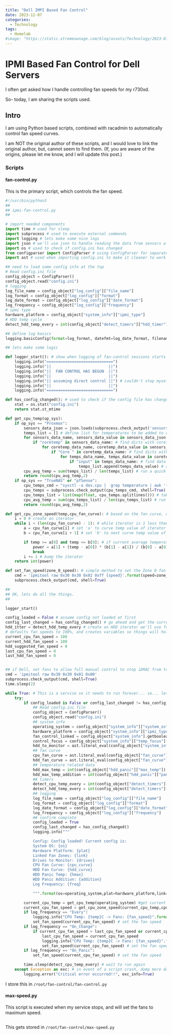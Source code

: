```yaml
---
title: "Dell IMPI Based Fan Control"
date: 2023-12-07
categories:
  - Technology
tags:
  - Homelab
#image: "https://static.xtremeownage.com/blog/assets/Technology/2023-01/assets/r720%20on%20wall.webP"
---
```


# IPMI Based Fan Control for Dell Servers

I often get asked how I handle controlling fan speeds for my r730xd. 

So- today, I am sharing the scripts used.

<!-- more -->

## Intro

I am using Python based scripts, combined with racadmin to automatically control fan speed curves.

I am NOT the original author of these scripts, and I would love to link the original author, but, cannot seem to find them. (If, you are aware of the origins, please let me know, and I will update this post.)


### Scripts

#### fan-control.py

This is the primary script, which controls the fan speed.


``` python title="fan-control.py
#!/usr/bin/python3
##
## ipmi-fan-control.py
##

# import needed components
import time # used for sleep
import subprocess # used to execute external commands
import logging # lets make some nice logs
import json # we'll use json to handle reading the data from sensors a bit more cleanly/easily in Proxmox
import os # used to check if config.ini has changed
from configparser import ConfigParser # using ConfigParser for separate config file
import ast # used when importing config.ini to make it cleaner to work with

## need to load some config info at the top
# Read config.ini file
config_object = ConfigParser()
config_object.read("config.ini")
# logging
log_file_name = config_object["log_config"]["file_name"]
log_format = config_object["log_config"]["format"]
log_date_format = config_object["log_config"]["date_format"]
log_frequency = config_object["log_config"]["frequency"]
# ipmi type
hardware_platform = config_object["system_info"]["ipmi_type"]
# HDD temp cycle
detect_hdd_temp_every = int(config_object["detect_timers"]["hdd_timer"])

## define log basics
logging.basicConfig(format=log_format, datefmt=log_date_format, filename=log_file_name, level=logging.DEBUG)

## lets make some logic

def logger_start(): # show when logging of fan-control sessions starts
    logging.info("=============================")
    logging.info("||                         ||")
    logging.info("||  FAN CONTROL HAS BEGUN  ||")
    logging.info("||                         ||")
    logging.info("|| assuming direct control ||") # couldn't stop myself from a Mass Effect 2 joke for some reason
    logging.info("||                         ||")
    logging.info("=============================")

def has_config_changed(): # used to check if the config file has changed so values can be updated
    stat = os.stat("config.ini")
    return stat.st_mtime

def get_cpu_temp(op_sys):
    if op_sys == "Proxmox":
        sensors_data_json = json.loads(subprocess.check_output('sensors -j', shell=True)) # gets json formatted temperatures from sensors command, loads them into a variable as a dictionary
        temps_list = [] # define list for temperatures to be added to with following iterations
        for sensors_data_name, sensors_data_value in sensors_data_json.items(): # iterate thru every data set dict in json output
            if "coretemp" in sensors_data_name: # find dicts with coretemp data
                for coretemp_data_name, coretemp_data_value in sensors_data_value.items(): # iterate thru core temp data sets
                    if "Core " in coretemp_data_name: # find dicts with actual core data
                        for temps_data_name, temps_data_value in coretemp_data_value.items(): #iterate thru core data set
                            if "input" in temps_data_name: # find data with actual temperature value
                                temps_list.append(temps_data_value) # add that data to the full list
        cpu_avg_temp = sum(temps_list) / len(temps_list) # run a quick average of the data
        return round(cpu_avg_temp,2)
    if op_sys == "TrueNAS" or "pfSense":
        cpu_temps_cmd = "sysctl -a dev.cpu |  grep temperature | awk '{print $2}' | sed 's/.$//'" # define command to find the CPU temps by core
        cpu_temps = subprocess.check_output(cpu_temps_cmd, shell=True) # get the CPU temps into variable cpu_temps
        cpu_temps_list = list(map(float, cpu_temps.splitlines())) # take cpu_temps and create list for iterating on
        cpu_avg_temp = sum(cpu_temps_list) / len(cpu_temps_list) # run a quick average of the data
        return round(cpu_avg_temp,2)

def get_cpu_zone_speed(temp,cpu_fan_curve): # based on the fan curve, decide what the appropriate fan power level (fan speed) should be, return it as an integer.
    i = 0 # create an iterator
    while i < (len(cpu_fan_curve) - 1): # while iterator is 1 less than total length of fan curve...
        a = cpu_fan_curve[i] # set 'a' to curve temp value of iterator
        b = cpu_fan_curve[i + 1] # set 'b' to next curve temp value of iterator

        if temp >= a[0] and temp <= b[0]: # if current average temperature is greater or equal to 'a' and less or equal to 'b' ...
            power = a[1] + (temp - a[0]) * (b[1] - a[1]) / (b[0] - a[0]) # do some math to figure out what to set fan power to
            break
        i += 1 # bump the iterator
    return int(power)

def set_fan_speed(zone_0_speed): # simple method to set the Zone 0 fan speed
    cmd = 'ipmitool raw 0x30 0x30 0x02 0xff {speed}'.format(speed=zone_0_speed)
    subprocess.check_output(cmd, shell=True)

##
## OK, lets do all the things.
##

logger_start()

config_loaded = False # assume config not loaded at first
config_last_changed = has_config_changed() # go ahead and get the current change time
hdd_itter = detect_hdd_temp_every # create an HDD iterator we'll use for a timer
# defaults fan speeds to 100%, and creates variables so things will hold during loop skips
current_cpu_fan_speed = 100
current_hdd_fan_speed = 100
hdd_suggested_fan_speed = 0
last_cpu_fan_speed = 0
last_hdd_fan_speed = 0


## if Dell, set fans to allow full manual control to stop iDRAC from trying to manage it
cmd = 'ipmitool raw 0x30 0x30 0x01 0x00'
subprocess.check_output(cmd, shell=True)
time.sleep(2)

while True: # This is a service so it needs to run forever... so... lets make an infinite loop!
    try:
        if config_loaded is False or config_last_changed != has_config_changed(): # on every loop, check to see if the config file has changed, if so reload it
            ## Read config.ini file
            config_object = ConfigParser()
            config_object.read("config.ini")
            ## system info
            operating_system = config_object["system_info"]["system_os"]
            hardware_platform = config_object["system_info"]["ipmi_type"]
            fan_control_linked = config_object["system_info"].getboolean("single_zone")
            control_focus = config_object["system_info"]["temp_focus"]
            hdd_to_monitor = ast.literal_eval(config_object["system_info"]["disks"])
            ## fan curve
            cpu_fan_curve = ast.literal_eval(config_object["fan_curve"]["cpu"])
            hdd_fan_curve = ast.literal_eval(config_object["fan_curve"]["hdd"])
            ## temperature related data
            hdd_max_temp = int(config_object["hdd_panic"]["max_temp"])
            hdd_max_temp_addition = int(config_object["hdd_panic"]["panic_addition"])
            ## timers
            detect_cpu_temp_every = int(config_object["detect_timers"]["cpu_timer"])
            detect_hdd_temp_every = int(config_object["detect_timers"]["hdd_timer"])
            ## logging
            log_file_name = config_object["log_config"]["file_name"]
            log_format = config_object["log_config"]["format"]
            log_date_format = config_object["log_config"]["date_format"]
            log_frequency = config_object["log_config"]["frequency"]
            ## confirm complete
            config_loaded = True
            config_last_changed = has_config_changed()
            logging.info("""

            Config: Config loaded! Current config is:
            System OS: {os}
            Hardware Platform: {plat}
            Linked Fan Zones: {link}
            Drives to Monitor: {drives}
            CPU Fan Curve: {cpu_curve}
            HDD Fan Curve: {hdd_curve}
            HDD Panic Temp: {hmax}
            HDD Panic Addition: {addition}
            Log Frequency: {freq}

            """.format(os=operating_system,plat=hardware_platform,link=fan_control_linked,drives=hdd_to_monitor,cpu_curve=cpu_fan_curve,hdd_curve=hdd_fan_curve,hmax=hdd_max_temp,addition=hdd_max_temp_addition,freq=log_frequency))

        current_cpu_temp = get_cpu_temp(operating_system) #get current CPU average temp
        current_cpu_fan_speed = get_cpu_zone_speed(current_cpu_temp,cpu_fan_curve) # get what the fan speed should be based on above temp
        if log_frequency == "Every":
            logging.info("CPU Temp: {temp}C -> Fans: {fan_speed}".format(temp=current_cpu_temp,fan_speed=current_cpu_fan_speed)) # For each loop, write the temp then the proposed fan speed
            set_fan_speed(current_cpu_fan_speed) # set the fan speed
        if log_frequency == "On_Change":
            if current_cpu_fan_speed > last_cpu_fan_speed or current_cpu_fan_speed < last_cpu_fan_speed:
                last_cpu_fan_speed = current_cpu_fan_speed
                logging.info("CPU Temp: {temp}C -> Fans: {fan_speed}".format(temp=current_cpu_temp,fan_speed=current_cpu_fan_speed)) # For each loop, write the temp then the proposed fan speed
                set_fan_speed(current_cpu_fan_speed) # set the fan speed
        if log_frequency == "On_Panic":
            set_fan_speed(current_cpu_fan_speed) # set the fan speed

        time.sleep(detect_cpu_temp_every) # wait to run again
    except Exception as exc: # in event of a script crash, dump more data to log
        logging.error("Critical error occurred!!", exc_info=True)

```

I store this in `/root/fan-control/fan-control.py`

#### max-speed.py

This script is executed when my service stops, and will set the fans to maximum speed.

``` python title="max-speed.py"

```

This gets stored in `/root/fan-control/max-speed.py`